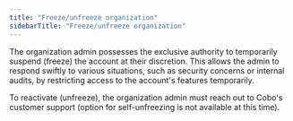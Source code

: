 ```yaml
---
title: "Freeze/unfreeze organization"
sidebarTitle: "Freeze/unfreeze organization"
---
```


The organization admin possesses the exclusive authority to temporarily suspend (freeze) the account at their discretion. This allows the admin to respond swiftly to various situations, such as security concerns or internal audits, by restricting access to the account's features temporarily.

To reactivate (unfreeze), the organization admin must reach out to Cobo's customer support (option for self-unfreezing is not available at this time).

